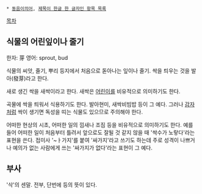  * [[동음이의어]], [[제목이 한글 한 글자인 항목 목록]]

[[목차]]
== 식물의 어린잎이나 줄기 ==
한자: 芽
영어: sprout, bud

식물의 씨앗, 줄기, 뿌리 등지에서 처음으로 돋아나는 잎이나 줄기. 싹을 틔우는 것을 발아(發芽)라고 한다.

새로 생긴 싹을 새싹이라고 한다. 새싹은 [[어린이]]를 비유적으로 의미하기도 한다.

곡물에 싹을 틔워서 식용하기도 한다. 발아현미, 새싹비빔밥 등이 그 예다. 그러나 [[감자]]처럼 싹이 생기면 독성을 띠는 식물도 있으므로 주의해야 한다.

어떠한 현상의 시초, 어떠한 일의 낌새나 조짐 등을 비유적으로 의미하기도 한다. 예를 들어 어떠한 일이 처음부터 틀려서 앞으로도 잘될 것 같지 않을 때 '싹수가 노랗다'라는 표현을 쓴다. 접미사 '~ㅏ가지'를 붙여 '싸가지'라고 쓰기도 하는데 주로 성격이 나쁘거나 예의가 없는 사람에게 쓰는 '싸가지가 없다'라는 표현이 그 예다.

== 부사 ==
'삭'의 센말. 전부, 단번에 등의 뜻이 있다.
